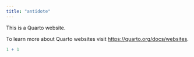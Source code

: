 ```yaml
---
title: "antidote"
---
```


This is a Quarto website.

To learn more about Quarto websites visit <https://quarto.org/docs/websites>.

```r
1 + 1
```
